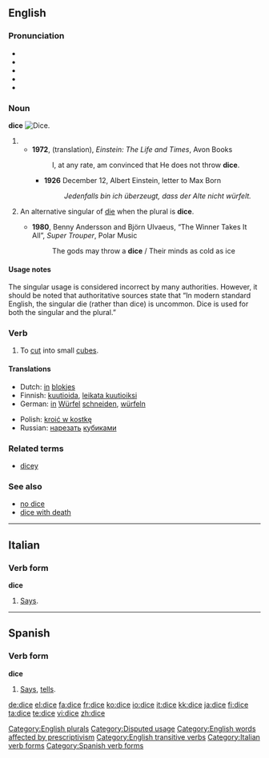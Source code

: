 {{wikipedia}}
==English==

===Pronunciation===
* {{AHD|dīs}}
* {{IPA|/daɪs/}}
* {{SAMPA|/daIs/}}
*{{audio|en-us-dice.ogg|Audio (US)}}
* {{rhymes|aɪs}}

===Noun===
'''dice'''
[[Image:Dices6-1.png|thumb|right|Dice.]]

# {{form of|one of the two plurals|die#Noun|die}}
#* '''1972''', (translation), ''Einstein: The Life and Times'', Avon Books
#*: I, at any rate, am convinced that He does not throw '''dice'''.
#** '''1926''' December 12, Albert Einstein, letter to Max Born
#**: ''Jedenfalls bin ich überzeugt, dass der Alte nicht würfelt.''
# {{colloquial}} An alternative singular of [[die]] when the plural is '''dice'''.
#* '''1980''', Benny Andersson and Björn Ulvaeus, “The Winner Takes It All”, ''Super Trouper'', Polar Music
#*: The gods may throw a '''dice''' / Their minds as cold as ice

[[Category:English plurals]]

====Usage notes====
The singular usage is considered incorrect by many authorities.  However, it should be noted that authoritative sources state that “In modern standard English, the singular die (rather than dice) is uncommon.  Dice is used for both the singular and the plural.”

[[Category:Disputed usage]]
[[Category:English words affected by prescriptivism]]

===Verb===
{{en-verb|dic|ing}}

# {{transitive}} To [[cut]] into small [[cube]]s.

[[Category:English transitive verbs]]

====Translations====
{{trans-top|to cut into small cubes}}
*Dutch: [[in#Dutch|in]] [[blok]]jes {{t+|nl|snijden}}
*Finnish: [[kuutioida]], [[leikata kuutioiksi]]
*German: [[in]] [[Würfel]] [[schneiden]], [[würfeln]]
{{trans-mid}}
*Polish: [[kroić w kostkę]]
*Russian: [[нарезать]] [[кубик|кубиками]]
{{trans-bottom}}

===Related terms===
* [[dicey]]

===See also===
* [[no dice]]
* [[dice with death]]

----

==Italian==

===Verb form===
'''dice'''

# {{italbrac|[[third person singular|Third-person singular]] [[present tense]] of [[dire]]}} [[says|Says]].

[[Category:Italian verb forms]]

----

==Spanish==

===Verb form===
'''dice'''

# {{italbrac|[[third person singular|Third-person singular]] [[present tense]] of [[decir]]}} [[says|Says]], [[tells]].

[[Category:Spanish verb forms]]

[[de:dice]]
[[el:dice]]
[[fa:dice]]
[[fr:dice]]
[[ko:dice]]
[[io:dice]]
[[it:dice]]
[[kk:dice]]
[[ja:dice]]
[[fi:dice]]
[[ta:dice]]
[[te:dice]]
[[vi:dice]]
[[zh:dice]]